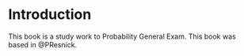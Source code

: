 # Introduction

This book is a study work to Probability General Exam. This book was based in @PResnick. 
